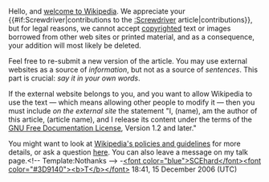 <article id="8454996" title=User talk:Monkofevil>
	<talkpage id="8454996" title="User talk:Monkofevil">
Hello, and [[Wikipedia:Welcome, newcomers|welcome to Wikipedia]]. We appreciate your {{#if:Screwdriver|contributions to the [[:Screwdriver]] article|contributions}}, but for legal reasons, we cannot accept [[Wikipedia:Copyrights|copyrighted]] text or images borrowed from other web sites or printed material, and as a consequence, your addition will most likely be deleted.

Feel free to re-submit a new version of the article. You may use external websites as a source of ''information'', but not as a source of ''sentences''. This part is crucial: ''say it in your own words''.

If the external website belongs to you, and you want to allow Wikipedia to use the text — which means allowing other people to modify it — then you must include ''on the external site'' the statement &quot;I, (name), am the author of this article, (article name), and I release its content under the terms of the [http://www.gnu.org/copyleft/fdl.html GNU Free Documentation License], Version 1.2 and later.&quot; 

You might want to look at [[Wikipedia:Policies and guidelines|Wikipedia's policies and guidelines]] for more details, or ask a question [[Wikipedia:Village pump (assistance)|here]]. You can also leave a message on my talk page.&lt;!-- Template:Nothanks --&gt; -[[User:SCEhardt|&lt;font color=&quot;blue&quot;&gt;SCEhard&lt;/font&gt;]][[User talk:SCEhardt|&lt;font color=&quot;#3D9140&quot;&gt;&lt;b&gt;T&lt;/b&gt;&lt;/font&gt;]] 18:41, 15 December 2006 (UTC)
	</talkpage>
</article>